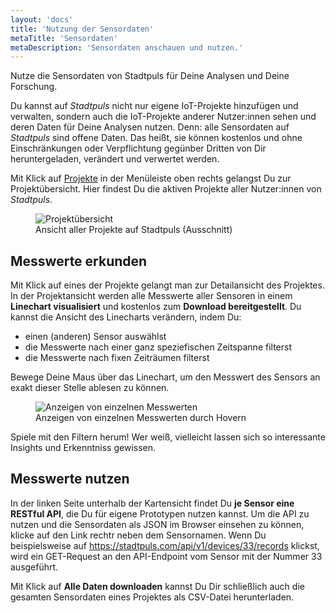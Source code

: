 ```yaml
---
layout: 'docs'
title: 'Nutzung der Sensordaten'
metaTitle: 'Sensordaten'
metaDescription: 'Sensordaten anschauen und nutzen.'
---
```

  
<p className="lead">
  Nutze die Sensordaten von Stadtpuls für Deine Analysen und Deine Forschung.
</p>

Du kannst auf *Stadtpuls* nicht nur eigene IoT-Projekte hinzufügen und verwalten, sondern auch die IoT-Projekte anderer Nutzer:innen sehen und deren Daten für Deine Analysen nutzen.
Denn: alle Sensordaten auf *Stadtpuls* sind offene Daten. Das heißt, sie können kostenlos und ohne Einschränkungen oder Verpflichtung gegünber Dritten von Dir heruntergeladen, verändert und verwertet werden. 

Mit Klick auf <a href="/projects">Projekte</a> in der Menüleiste oben rechts gelangst Du zur Projektübersicht. Hier findest Du die aktiven Projekte aller Nutzer:innen von *Stadtpuls*.

  <figure>
  <img style={{maxHeight: 400, border: '1px solid rgba(0, 0, 0, 0.05)'}}
    src="/images/viewProjects.png"
    alt="Projektübersicht"
  />
    <figcaption>
    Ansicht aller Projekte auf Stadtpuls (Ausschnitt)
    </figcaption>
  </figure>

## Messwerte erkunden
Mit Klick auf eines der Projekte gelangt man zur Detailansicht des Projektes. In der Projektansicht werden alle Messwerte aller Sensoren in einem **Linechart visualisiert** und kostenlos zum **Download bereitgestellt**.
Du kannst die Ansicht des Linecharts verändern, indem Du:
- einen (anderen) Sensor auswählst
- die Messwerte nach einer ganz speziefischen Zeitspanne filterst
- die Messwerte nach fixen Zeiträumen filterst

Bewege Deine Maus über das Linechart, um den Messwert des Sensors an exakt dieser Stelle ablesen zu können.

  <figure>
  <img style={{maxHeight: 400, border: '1px solid rgba(0, 0, 0, 0.05)'}}
    src="/images/viewData.png"
    alt="Anzeigen von einzelnen Messwerten"
  />
    <figcaption>
    Anzeigen von einzelnen Messwerten durch Hovern
    </figcaption>
  </figure>

Spiele mit den Filtern herum! Wer weiß, vielleicht lassen sich so interessante Insights und Erkenntniss gewissen.

## Messwerte nutzen
In der linken Seite unterhalb der Kartensicht findet Du **je Sensor eine RESTful API**, die Du für eigene Prototypen nutzen kannst.
Um die API zu nutzen und die Sensordaten als JSON im Browser einsehen zu können, klicke auf den Link rechtr neben dem Sensornamen. Wenn Du beispielsweise auf <a href="https://stadtpuls.com/api/v1/devices/33/records" target="_blank">https://stadtpuls.com/api/v1/devices/33/records</a> klickst, wird ein GET-Request an den API-Endpoint vom Sensor mit der Nummer 33 ausgeführt.

Mit Klick auf **Alle Daten downloaden** kannst Du Dir schließlich auch die gesamten Sensordaten eines Projektes als CSV-Datei herunterladen.


